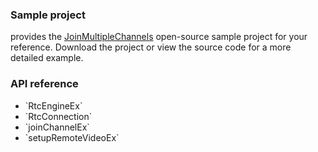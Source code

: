 
<PlatformWrapper platform="android">

### Sample project

<Vg k="COMPANY" /> provides the [JoinMultipleChannels](https://github.com/AgoraIO/API-Examples/blob/main/Android/APIExample/app/src/main/java/io/agora/api/example/examples/advanced/JoinMultipleChannel.java) open-source sample project for your reference. Download the project or view the source code for a more detailed example.

### API reference

- <Link to="{{global.API_REF_ANDROID_ROOT}}/class_irtcengineex.html#class_irtcengineex">`RtcEngineEx`</Link>
- <Link to="{{global.API_REF_ANDROID_ROOT}}/class_rtcconnection.html">`RtcConnection`</Link>
- <Link to="{{global.API_REF_ANDROID_ROOT}}/class_irtcengineex.html#api_irtcengineex_joinchannelex">`joinChannelEx`</Link>
- <Link to="{{global.API_REF_ANDROID_ROOT}}/class_irtcengineex.html#api_irtcengineex_setupremotevideoex">`setupRemoteVideoEx`</Link>

</PlatformWrapper>